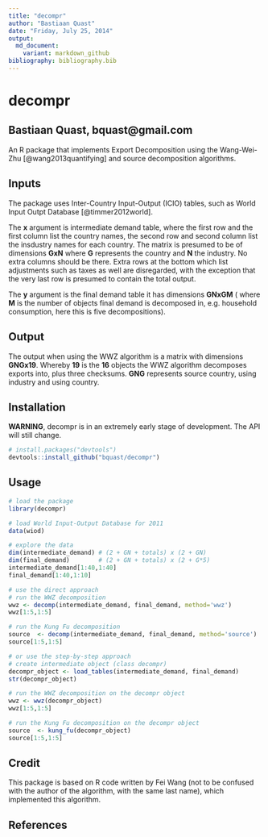 ```yaml
---
title: "decompr"
author: "Bastiaan Quast"
date: "Friday, July 25, 2014"
output:
  md_document:
    variant: markdown_github
bibliography: bibliography.bib
---
```


decompr
======================================
Bastiaan Quast, bquast@gmail.com
--------------------------------------
An R package that implements Export Decomposition using the Wang-Wei-Zhu [@wang2013quantifying] and source decomposition algorithms. 

Inputs
--------------------------------------
The package uses Inter-Country Input-Output (ICIO) tables, such as World Input Outpt Database [@timmer2012world].

The **x** argument is intermediate demand table, where the first row and the first column list the country names, the second row and second column list the insdustry names for each country. The matrix is presumed to be of dimensions **GxN** where **G** represents the country and **N** the industry. No extra columns should be there. Extra rows at the bottom which list adjustments such as taxes as well are disregarded, with the exception that the very last row is presumed to contain the total output.

The **y** argument is the final demand table it has dimensions **GNxGM** ( where **M** is the number of objects final demand is decomposed in, e.g. household consumption, here this is five decompositions).

Output
--------------------------------------
The output when using the WWZ algorithm is a matrix with dimensions **GNGx19**. Whereby **19** is the **16** objects the WWZ algorithm decomposes exports into, plus three checksums. **GNG** represents source country, using industry and using country.

Installation
--------------------------------------
**WARNING**, decompr is in an extremely early stage of development. The API will still change.

```r
# install.packages("devtools")
devtools::install_github("bquast/decompr")
```

Usage
--------------------------------------
```r
# load the package
library(decompr)

# load World Input-Output Database for 2011
data(wiod)

# explore the data
dim(intermediate_demand) # (2 + GN + totals) x (2 + GN)
dim(final_demand)        # (2 + GN + totals) x (2 + G*5)
intermediate_demand[1:40,1:40]
final_demand[1:40,1:10]

# use the direct approach
# run the WWZ decomposition
wwz <- decomp(intermediate_demand, final_demand, method='wwz')
wwz[1:5,1:5]

# run the Kung Fu decomposition
source  <- decomp(intermediate_demand, final_demand, method='source')
source[1:5,1:5]

# or use the step-by-step approach
# create intermediate object (class decompr)
decompr_object <- load_tables(intermediate_demand, final_demand)
str(decompr_object)

# run the WWZ decomposition on the decompr object
wwz <- wwz(decompr_object)
wwz[1:5,1:5]

# run the Kung Fu decomposition on the decompr object
source  <- kung_fu(decompr_object)
source[1:5,1:5]
```


Credit
--------------------------------------
This package is based on R code written by Fei Wang (not to be confused with the author of the algorithm, with the same last name), which implemented this algorithm.


References
--------------------------------------
